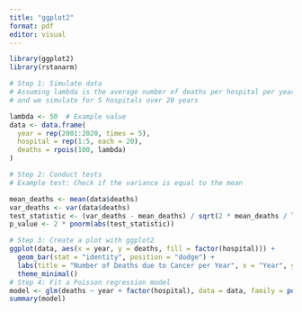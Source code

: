 ```yaml
---
title: "ggplot2"
format: pdf
editor: visual
---
```

```r
library(ggplot2)
library(rstanarm)

# Step 1: Simulate data
# Assuming lambda is the average number of deaths per hospital per year
# and we simulate for 5 hospitals over 20 years

lambda <- 50  # Example value
data <- data.frame(
  year = rep(2001:2020, times = 5),
  hospital = rep(1:5, each = 20),
  deaths = rpois(100, lambda)
)

# Step 2: Conduct tests
# Example test: Check if the variance is equal to the mean

mean_deaths <- mean(data$deaths)
var_deaths <- var(data$deaths)
test_statistic <- (var_deaths - mean_deaths) / sqrt(2 * mean_deaths / length(data$deaths))
p_value <- 2 * pnorm(abs(test_statistic))

# Step 3: Create a plot with ggplot2
ggplot(data, aes(x = year, y = deaths, fill = factor(hospital))) +
  geom_bar(stat = "identity", position = "dodge") +
  labs(title = "Number of Deaths due to Cancer per Year", x = "Year", y = "Number of Deaths") +
  theme_minimal()
# Step 4: Fit a Poisson regression model
model <- glm(deaths ~ year + factor(hospital), data = data, family = poisson(link = "log"))
summary(model)
```

